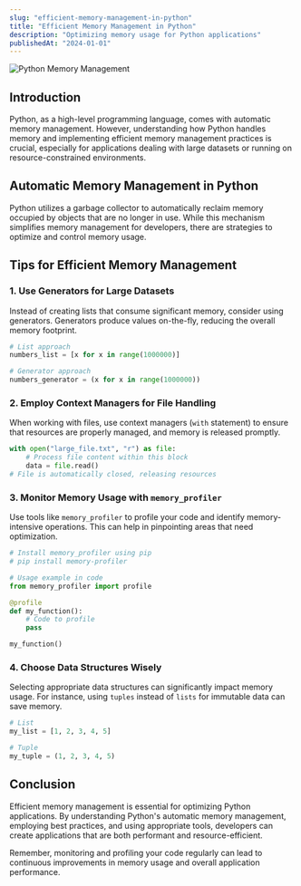 ```yaml
---
slug: "efficient-memory-management-in-python"
title: "Efficient Memory Management in Python"
description: "Optimizing memory usage for Python applications"
publishedAt: "2024-01-01"
---
```


![Python Memory Management](/images/journal/python-memory-management/1.jpeg)

## Introduction

Python, as a high-level programming language, comes with automatic memory management. However, understanding how Python handles memory and implementing efficient memory management practices is crucial, especially for applications dealing with large datasets or running on resource-constrained environments.

## Automatic Memory Management in Python

Python utilizes a garbage collector to automatically reclaim memory occupied by objects that are no longer in use. While this mechanism simplifies memory management for developers, there are strategies to optimize and control memory usage.

## Tips for Efficient Memory Management

### 1. Use Generators for Large Datasets

Instead of creating lists that consume significant memory, consider using generators. Generators produce values on-the-fly, reducing the overall memory footprint.

```python
# List approach
numbers_list = [x for x in range(1000000)]

# Generator approach
numbers_generator = (x for x in range(1000000))
```

### 2. Employ Context Managers for File Handling

When working with files, use context managers (`with` statement) to ensure that resources are properly managed, and memory is released promptly.

```python
with open("large_file.txt", "r") as file:
    # Process file content within this block
    data = file.read()
# File is automatically closed, releasing resources
```

### 3. Monitor Memory Usage with `memory_profiler`

Use tools like `memory_profiler` to profile your code and identify memory-intensive operations. This can help in pinpointing areas that need optimization.

```python
# Install memory_profiler using pip
# pip install memory-profiler

# Usage example in code
from memory_profiler import profile

@profile
def my_function():
    # Code to profile
    pass

my_function()
```

### 4. Choose Data Structures Wisely

Selecting appropriate data structures can significantly impact memory usage. For instance, using `tuples` instead of `lists` for immutable data can save memory.

```python
# List
my_list = [1, 2, 3, 4, 5]

# Tuple
my_tuple = (1, 2, 3, 4, 5)
```

## Conclusion

Efficient memory management is essential for optimizing Python applications. By understanding Python's automatic memory management, employing best practices, and using appropriate tools, developers can create applications that are both performant and resource-efficient.

Remember, monitoring and profiling your code regularly can lead to continuous improvements in memory usage and overall application performance.


